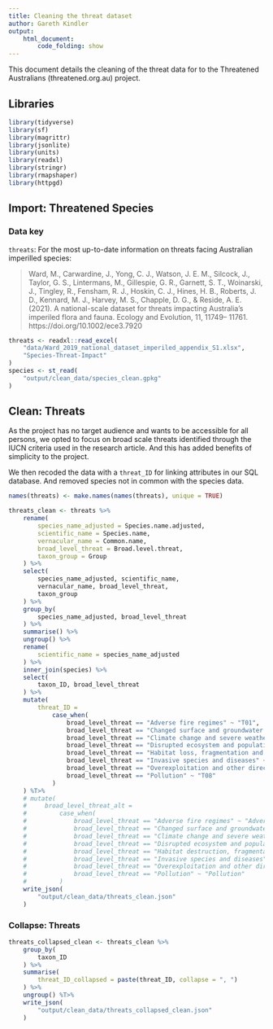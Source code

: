 ```yaml
---
title: Cleaning the threat dataset
author: Gareth Kindler
output:
    html_document:
        code_folding: show
---
```


This document details the cleaning of the threat data for to the Threatened Australians (threatened.org.au) project.

## Libraries

```r
library(tidyverse)
library(sf)
library(magrittr)
library(jsonlite)
library(units)
library(readxl)
library(stringr)
library(rmapshaper)
library(httpgd)
```

## Import: Threatened Species

### Data key

`threats`:
For the most up-to-date information on threats facing Australian imperilled species:

>  Ward, M., Carwardine, J., Yong, C. J., Watson, J. E. M., Silcock, J., Taylor, G. S., Lintermans, M., Gillespie, G. R., Garnett, S. T., Woinarski, J., Tingley, R., Fensham, R. J., Hoskin, C. J., Hines, H. B., Roberts, J. D., Kennard, M. J., Harvey, M. S., Chapple, D. G., & Reside, A. E. (2021). A national-scale dataset for threats impacting Australia’s imperiled flora and fauna. Ecology and Evolution, 11, 11749– 11761. https://doi.org/10.1002/ece3.7920

```r
threats <- readxl::read_excel(
    "data/Ward_2019_national_dataset_imperiled_appendix_S1.xlsx",
    "Species-Threat-Impact"
)
species <- st_read(
    "output/clean_data/species_clean.gpkg"
)
```

## Clean: Threats

As the project has no target audience and wants to be accessible for all persons, we opted to focus on broad scale threats identified through the IUCN criteria used in the research article. And this has added benefits of simplicity to the project.

We then recoded the data with a `threat_ID` for linking attributes in our SQL database. And removed species not in common with the species data.

```r
names(threats) <- make.names(names(threats), unique = TRUE)

threats_clean <- threats %>%
    rename(
        species_name_adjusted = Species.name.adjusted,
        scientific_name = Species.name,
        vernacular_name = Common.name,
        broad_level_threat = Broad.level.threat,
        taxon_group = Group
    ) %>%
    select(
        species_name_adjusted, scientific_name,
        vernacular_name, broad_level_threat,
        taxon_group
    ) %>%
    group_by(
        species_name_adjusted, broad_level_threat
    ) %>%
    summarise() %>%
    ungroup() %>%
    rename(
        scientific_name = species_name_adjusted
    ) %>%
    inner_join(species) %>%
    select(
        taxon_ID, broad_level_threat
    ) %>%
    mutate(
        threat_ID =
            case_when(
                broad_level_threat == "Adverse fire regimes" ~ "T01",
                broad_level_threat == "Changed surface and groundwater regimes" ~ "T02",
                broad_level_threat == "Climate change and severe weather" ~ "T03",
                broad_level_threat == "Disrupted ecosystem and population processes" ~ "T04",
                broad_level_threat == "Habitat loss, fragmentation and degradation" ~ "T05",
                broad_level_threat == "Invasive species and diseases" ~ "T06",
                broad_level_threat == "Overexploitation and other direct harm from human activities" ~ "T07",
                broad_level_threat == "Pollution" ~ "T08"
            )
    ) %T>%
    # mutate(
    #     broad_level_threat_alt =
    #         case_when(
    #             broad_level_threat == "Adverse fire regimes" ~ "Adverse fire regimes",
    #             broad_level_threat == "Changed surface and groundwater regimes" ~ "Changed surface and groundwater regimes",
    #             broad_level_threat == "Climate change and severe weather" ~ "Climate change and severe weather",
    #             broad_level_threat == "Disrupted ecosystem and population processes" ~ "Disrupted ecosystem and population processes",
    #             broad_level_threat == "Habitat destruction, fragmentation and degradation" ~ "Habitat loss, fragmentation and degradation",
    #             broad_level_threat == "Invasive species and diseases" ~ "Invasive species and diseases",
    #             broad_level_threat == "Overexploitation and other direct harm from human activities" ~ "Overexploitation and other direct harm from human activities",
    #             broad_level_threat == "Pollution" ~ "Pollution"
    #         )
    write_json(
        "output/clean_data/threats_clean.json"
    )
```

### Collapse: Threats

```r
threats_collapsed_clean <- threats_clean %>%
    group_by(
        taxon_ID
    ) %>%
    summarise(
        threat_ID_collapsed = paste(threat_ID, collapse = ", ")
    ) %>%
    ungroup() %T>%
    write_json(
        "output/clean_data/threats_collapsed_clean.json"
    )
```

